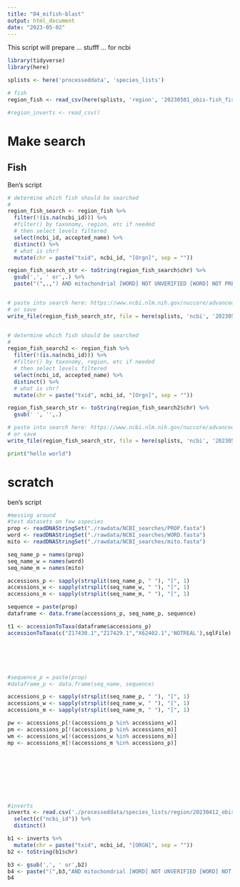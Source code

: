 ```yaml
---
title: "04_mifish-blast"
output: html_document
date: "2023-05-02"
---
```


This script will prepare ... stufff ... for ncbi



```r

library(tidyverse)
library(here)

splists <- here('processeddata', 'species_lists')
```

```r
# fish
region_fish <- read_csv(here(splists, 'region', '20230501_obis-fish_fishbase_nep.csv'))[-1] 

#region_inverts <- read_csv()
```


# Make search

## Fish

Ben's script
```r
# determine which fish should be searched
# 
region_fish_search <- region_fish %>%
  filter(!(is.na(ncbi_id))) %>%
  #filter() by taxonomy, region, etc if needed
  # then select levels filtered
  select(ncbi_id, accepted_name) %>%
  distinct() %>%
  # what is chr?
  mutate(chr = paste("txid", ncbi_id, "[Orgn]", sep = ""))

region_fish_search_str <- toString(region_fish_search$chr) %>%
  gsub(',', ' or',.) %>%
  paste("(",.,") AND mitochondrial [WORD] NOT UNVERIFIED [WORD] NOT PREDICTED [WORD] AND 100:20000 [SLEN]")


# paste into search here: https://www.ncbi.nlm.nih.gov/nuccore/advanced
# or save
write_file(region_fish_search_str, file = here(splists, 'ncbi', '20230501_region-fish-ncbisearch4.txt'))



```


```r
# determine which fish should be searched
# 
region_fish_search2 <- region_fish %>%
  filter(!(is.na(ncbi_id))) %>%
  #filter() by taxonomy, region, etc if needed
  # then select levels filtered
  select(ncbi_id, accepted_name) %>%
  distinct() %>%
  # what is chr?
  mutate(chr = paste("txid", ncbi_id, "[Orgn]", sep = ""))

region_fish_search_str <- toString(region_fish_search2$chr) %>%
  gsub(' ', '',.)

# paste into search here: https://www.ncbi.nlm.nih.gov/nuccore/advanced
# or save
write_file(region_fish_search_str, file = here(splists, 'ncbi', '20230501_region-fish-ncbisearch.txt'))

```


```python
print("hello world")
```


# scratch

ben's script
```r
#messing around
#test datasets on few sspecies
prop <- readDNAStringSet("./rawdata/NCBI_searches/PROP.fasta")
word <- readDNAStringSet("./rawdata/NCBI_searches/WORD.fasta")
mito <- readDNAStringSet("./rawdata/NCBI_searches/mito.fasta")

seq_name_p = names(prop)
seq_name_w = names(word)
seq_name_m = names(mito)

accessions_p <- sapply(strsplit(seq_name_p, " "), "[", 1)
accessions_w <- sapply(strsplit(seq_name_w, " "), "[", 1)
accessions_m <- sapply(strsplit(seq_name_m, " "), "[", 1)

sequence = paste(prop)
dataframe <- data.frame(accessions_p, seq_name_p, sequence)

t1 <- accessionToTaxa(dataframe$accessions_p)
accessionToTaxa(c("Z17430.1","Z17429.1","X62402.1",'NOTREAL'),sqlFile)






#sequence_p = paste(prop)
#dataframe_p <- data.frame(seq_name, sequence)

accessions_p <- sapply(strsplit(seq_name_p, " "), "[", 1)
accessions_w <- sapply(strsplit(seq_name_w, " "), "[", 1)
accessions_m <- sapply(strsplit(seq_name_m, " "), "[", 1)

pw <- accessions_p[!(accessions_p %in% accessions_w)]
pm <- accessions_p[!(accessions_p %in% accessions_m)]
wm <- accessions_w[!(accessions_w %in% accessions_m)]
mp <- accessions_m[!(accessions_m %in% accessions_p)]









#inverts
inverts <- read.csv('./processeddata/species_lists/region/20230412_obis-invertebrates_nep.csv')%>%
  select(c("ncbi_id")) %>%
  distinct()

b1 <- inverts %>%
  mutate(chr = paste("txid", ncbi_id, "[ORGN]", sep = ""))
b2 <- toString(b1$chr)

b3 <- gsub(',', ' or',b2)
b4 <- paste("(",b3,"AND mitochondrial [WORD] NOT UNVERIFIED [WORD] NOT PREDICTED [WORD] AND 100:20000 [SLEN]")
b4 


```

